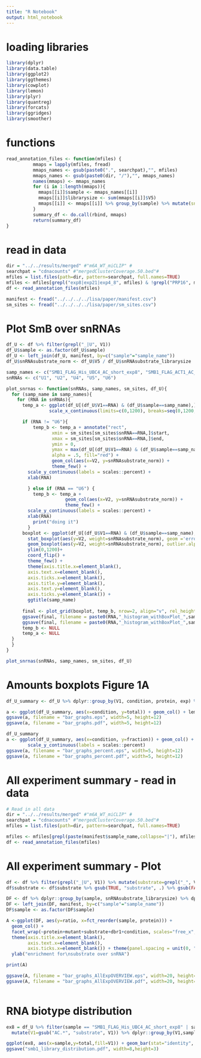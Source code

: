 ```yaml
---
title: "R Notebook"
output: html_notebook
---
```


# loading libraries
```r
library(dplyr)
library(data.table)
library(ggplot2)
library(ggthemes)
library(cowplot)
library(lemon)
library(plyr)
library(quantreg)
library(forcats)
library(ggridges)
library(smoother)
```

# functions
```r
read_annotation_files <- function(mfiles) {
          mmaps = lapply(mfiles, fread)
          mmaps_names <- gsub(paste0(".", searchpat),"", mfiles)
          mmaps_names <- gsub(paste0(dir, "/"),"", mmaps_names)
          names(mmaps) <- mmaps_names
          for (i in 1:length(mmaps)){
            mmaps[[i]]$sample <- mmaps_names[[i]]
            mmaps[[i]]$librarysize <- sum(mmaps[[i]]$V5)
            mmaps[[i]] <- mmaps[[i]] %>% group_by(sample) %>% mutate(snRNAsubstrate_librarysize = sum(V5[grepl("_|U", V1)]))
          }
          summary_df <- do.call(rbind, mmaps)
          return(summary_df)
}
```

# read in data
```r
dir = "../../results/merged" #"m6A_WT_miCLIP" #
searchpat = "cdnacounts" #"mergedClusterCoverage.50.bed"#
mfiles = list.files(path=dir, pattern=searchpat, full.names=TRUE)
mfiles <- mfiles[grepl("exp8|exp21|exp4_8", mfiles) & !grepl("PRP16", mfiles)]
df <- read_annotation_files(mfiles)

manifest <- fread("../../../../lisa/paper/manifest.csv")
sm_sites <- fread("../../../../lisa/paper/sm_sites.csv")
```

# Plot SmB over snRNAs

```r
df_U <- df %>% filter(grepl("_|U", V1))
df_U$sample <- as.factor(df_U$sample)
df_U <- left_join(df_U, manifest, by=c("sample"="sample_name"))
df_U$snRNAsubstrate_norm <- df_U$V5 / df_U$snRNAsubstrate_librarysize

samp_names <- c("SMB1_FLAG_His_UBC4_AC_short_exp8", "SMB1_FLAG_ACT1_AC_exp21")
snRNAs <- c("U1", "U2", "U4", "U5", "U6")

plot_snrnas <- function(snRNAs, samp_names, sm_sites, df_U){
  for (samp_name in samp_names){
    for (RNA in snRNAs){
      temp_a <- ggplot(df_U[(df_U$V1==RNA) & (df_U$sample==samp_name),]) +
                scale_x_continuous(limits=c(0,1200), breaks=seq(0,1200,100), labels=seq(0,1200,100))

      if (RNA != "U6"){
          temp_b <- temp_a + annotate("rect",
                 xmin = sm_sites[sm_sites$snRNA==RNA,]$start,
                 xmax = sm_sites[sm_sites$snRNA==RNA,]$end,
                 ymin = 0,
                 ymax = max(df_U[(df_U$V1==RNA) & (df_U$sample==samp_name),]$snRNAsubstrate_norm),
                 alpha = .5, fill="red") +
                 geom_col(aes(x=V2, y=snRNAsubstrate_norm)) +
                 theme_few() +
        scale_y_continuous(labels = scales::percent) +
        xlab(RNA) 

        } else if (RNA == "U6") {
          temp_b <- temp_a +
                      geom_col(aes(x=V2, y=snRNAsubstrate_norm)) +
                      theme_few() +
        scale_y_continuous(labels = scales::percent) +
        xlab(RNA) 
          print("doing it")
        }
      boxplot <- ggplot(df_U[(df_U$V1==RNA) & (df_U$sample==samp_name),]) + 
        stat_boxplot(aes(y=V2, weight=snRNAsubstrate_norm), geom ='errorbar', width = 0.2, lwd=0.4) +
        geom_boxplot(aes(y=V2, weight=snRNAsubstrate_norm), outlier.alpha=0.3, outlier.shape=18, lwd=0.4, fatten=1) +
        ylim(0,1200)+
        coord_flip() +
        theme_few() +
        theme(axis.title.x=element_blank(),
        axis.text.x=element_blank(),
        axis.ticks.x=element_blank(),
        axis.title.y=element_blank(),
        axis.text.y=element_blank(),
        axis.ticks.y=element_blank()) +
        ggtitle(samp_name) 
      
      final <- plot_grid(boxplot, temp_b, nrow=2, align="v", rel_heights=c(1.5,3))
      ggsave(final, filename = paste0(RNA,"_histogram_withBoxPlot_",samp_name,".eps"), width=10, height=2.5)
      ggsave(final, filename = paste0(RNA,"_histogram_withBoxPlot_",samp_name,".pdf"), width=10, height=2.5)
      temp_b <- NULL
      temp_a <- NULL
  }
  }
}

plot_snrnas(snRNAs, samp_names, sm_sites, df_U)
```

# Amounts boxplots Figure 1A
```r
df_U_summary <- df_U %>% dplyr::group_by(V1, condition, protein, exp) %>% filter(!grepl("noUV_no_FLAGed_protein", sample)) %>% dplyr::summarise(total=sum(V5)) %>% ungroup() %>% dplyr::group_by(V1, protein, exp) %>% dplyr::mutate(fraction=total/total[condition=="UV"])

a <- ggplot(df_U_summary, aes(x=condition, y=total)) + geom_col() + lemon::facet_rep_wrap(~V1+exp, ncol=2, scales="free_y")+ theme(aspect.ratio=1)
ggsave(a, filename = "bar_graphs.eps", width=5, height=12)
ggsave(a, filename = "bar_graphs.pdf", width=5, height=12)

df_U_summary
a <- ggplot(df_U_summary, aes(x=condition, y=fraction)) + geom_col() + lemon::facet_rep_wrap(~V1+exp, ncol=2, scales="free_y")+ theme(aspect.ratio=1) +
        scale_y_continuous(labels = scales::percent)
ggsave(a, filename = "bar_graphs_percent.eps", width=5, height=12)
ggsave(a, filename = "bar_graphs_percent.pdf", width=5, height=12)
```

# All experiment summary - read in data

```r
# Read in all data 
dir = "../../results/merged" #"m6A_WT_miCLIP" #
searchpat = "cdnacounts" #"mergedClusterCoverage.50.bed"#
mfiles = list.files(path=dir, pattern=searchpat, full.names=TRUE)

mfiles <- mfiles[grepl(paste(manifest$sample_name,collapse="|"), mfiles)]
df <- read_annotation_files(mfiles)
```

# All experiment summary - Plot

```r
df <- df %>% filter(grepl("_|U", V1)) %>% mutate(substrate=grepl("_", V1))
df$substrate <- df$substrate %>% gsub(TRUE, "substrate", .) %>% gsub(FALSE, "snRNA", .)

DF <- df %>% dplyr::group_by(sample, snRNAsubstrate_librarysize) %>% dplyr::summarise(ratio=sum(V5[substrate=="substrate"])/sum(V5[substrate=="snRNA"]))
DF <- left_join(DF, manifest, by=c("sample"="sample_name"))
DF$sample <- as.factor(DF$sample)

A <-ggplot(DF, aes(y=ratio, x=fct_reorder(sample, protein))) + 
  geom_col() + 
  facet_wrap(~protein+mutant+substrate+dbr1+condition, scales="free_x", nrow=1) +
  theme(axis.title.x=element_blank(),
        axis.text.x=element_blank(),
        axis.ticks.x=element_blank()) + theme(panel.spacing = unit(0, "lines")) +
  ylab("enrichment for\nsubstrate over snRNA")

print(A)

ggsave(A, filename = "bar_graphs_AllExpOVERVIEW.eps", width=20, height=3)
ggsave(A, filename = "bar_graphs_AllExpOVERVIEW.pdf", width=20, height=3)
  
```

# RNA biotype distribution

```r
ex8 = df_U %>% filter(sample == "SMB1_FLAG_His_UBC4_AC_short_exp8" | sample == "SMB1_FLAG_ACT1_AC_exp21") %>%
  mutate(V1=gsub("AC.*", "substrate", V1)) %>% dplyr::group_by(V1,sample) %>% dplyr::summarise(total=sum(V5))

ggplot(ex8, aes(x=sample,y=total,fill=V1)) + geom_bar(stat="identity", position="fill") + theme_few() + coord_flip()
ggsave("smb1_library_distribution.pdf", width=8,height=3)
```

